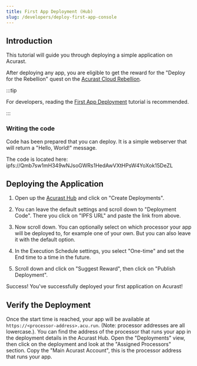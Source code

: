```yaml
---
title: First App Deployment (Hub)
slug: /developers/deploy-first-app-console
---
```



## Introduction

This tutorial will guide you through deploying a simple application on Acurast.

After deploying any app, you are eligible to get the reward for the "Deploy for the Rebellion" quest on the [Acurast Cloud Rebellion](https://rebellion.acurast.com/).

:::tip

For developers, reading the [First App Deployment](/developers/deploy-first-app) tutorial is recommended.

:::

### Writing the code

Code has been prepared that you can deploy. It is a simple webserver that will return a "Hello, World!" message.

The code is located here: ipfs://Qmb7sw1mH349wNJsoGWRs1HedAwVXtHPsW4YoXok15DeZL

## Deploying the Application

1. Open up the [Acurast Hub](https://hub.acurast.com/) and click on "Create Deployments".

2. You can leave the default settings and scroll down to "Deployment Code". There you click on "IPFS URL" and paste the link from above.

3. Now scroll down. You can optionally select on which processor your app will be deployed to, for example one of your own. But you can also leave it with the default option.

4. In the Execution Schedule settings, you select "One-time" and set the End time to a time in the future.

5. Scroll down and click on "Suggest Reward", then click on "Publish Deployment".

Success! You've successfully deployed your first application on Acurast!

## Verify the Deployment

Once the start time is reached, your app will be available at `https://<processor-address>.acu.run`. (Note: processor addresses are all lowercase.). You can find the address of the processor that runs your app in the deployment details in the Acurast Hub. Open the "Deployments" view, then click on the deployment and look at the "Assigned Processors" section. Copy the "Main Acurast Account", this is the processor address that runs your app.
